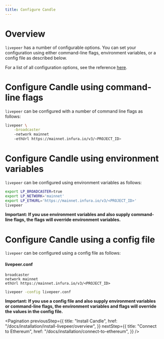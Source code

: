 ```yaml
---
title: Configure Candle
---
```


# Overview

`livepeer` has a number of configurable options. You can set your configuration
using either command-line flags, environment variables, or a config file as
described below.

For a list of all configuration options, see the reference
[here](/docs/products/reference/configuration).

# Configure Candle using command-line flags

`livepeer` can be configured with a number of command line flags as follows:

```bash
livepeer \
    -broadcaster
    -network mainnet
    -ethUrl https://mainnet.infura.io/v3/<PROJECT_ID>
```

# Configure Candle using environment variables

`livepeer` can be configured using environment variables as follows:

```bash
export LP_BROADCASTER=true
export LP_NETWORK='mainnet'
export LP_ETHURL='https://mainnet.infura.io/v3/<PROJECT_ID>'
livepeer
```

**Important: If you use environment variables and also supply command-line
flags, the flags will override environment variables.**

# Configure Candle using a config file

`livepeer` can be configured using a config file as follows:

#### livepeer.conf

```
broadcaster
network mainnet
ethUrl https://mainnet.infura.io/v3/<PROJECT_ID>
```

```bash
livepeer -config livepeer.conf
```

**Important: If you use a config file and also supply environment variables or
command-line flags, the environment variables and flags will override the values
in the config file.**

<Pagination
  previousStep={{
    title: "Install Candle",
    href: "/docs/installation/install-livepeer/overview",
  }}
  nextStep={{
    title: "Connect to Ethereum",
    href: "/docs/installation/connect-to-ethereum",
  }}
/>
